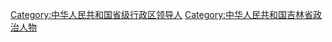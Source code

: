 [[Category:中华人民共和国省级行政区领导人|Category:中华人民共和国省级行政区领导人]]
[[Category:中华人民共和国吉林省政治人物|Category:中华人民共和国吉林省政治人物]]